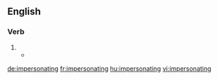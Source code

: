 ==English==

===Verb===
{{pedialite|Impersonator|impersonator}}

{{head|en}}

# {{present participle of|impersonate|lang=en}}
#*{{quote-book|year=1907|author=[[w:Robert W. Chambers|Robert Chambers]]
|title=The Younger Set
|chapter=1/2|url=http://openlibrary.org/works/OL8127246W
|passage=[…] presently Selwyn lay prone upon the nursery floor, '''impersonating''' a ladrone while pleasant shivers chased themselves over Drina, whom he was stalking.}}

[[de:impersonating]]
[[fr:impersonating]]
[[hu:impersonating]]
[[vi:impersonating]]